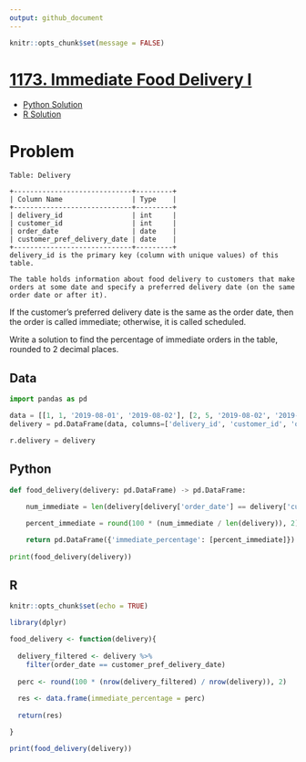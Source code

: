 ```yaml
---
output: github_document
---
```


```r
knitr::opts_chunk$set(message = FALSE)
```

# [1173. Immediate Food Delivery I](https://leetcode.com/problems/immediate-food-delivery-i/)

  * [Python Solution](#python)
  * [R Solution](#r)
  
# Problem

```
Table: Delivery

+-----------------------------+---------+
| Column Name                 | Type    |
+-----------------------------+---------+
| delivery_id                 | int     |
| customer_id                 | int     |
| order_date                  | date    |
| customer_pref_delivery_date | date    |
+-----------------------------+---------+
delivery_id is the primary key (column with unique values) of this table.

The table holds information about food delivery to customers that make orders at some date and specify a preferred delivery date (on the same order date or after it).
``` 

If the customer's preferred delivery date is the same as the order date, then the order is called immediate; otherwise, it is called scheduled.

Write a solution to find the percentage of immediate orders in the table, rounded to 2 decimal places.

## Data

```python
import pandas as pd 

data = [[1, 1, '2019-08-01', '2019-08-02'], [2, 5, '2019-08-02', '2019-08-02'], [3, 1, '2019-08-11', '2019-08-11'], [4, 3, '2019-08-24', '2019-08-26'], [5, 4, '2019-08-21', '2019-08-22'], [6, 2, '2019-08-11', '2019-08-13']]
delivery = pd.DataFrame(data, columns=['delivery_id', 'customer_id', 'order_date', 'customer_pref_delivery_date']).astype({'delivery_id':'int', 'customer_id':'int', 'order_date':'datetime64[ns]', 'customer_pref_delivery_date':'datetime64[ns]'})

r.delivery = delivery
```

## Python

```python
def food_delivery(delivery: pd.DataFrame) -> pd.DataFrame:
    
    num_immediate = len(delivery[delivery['order_date'] == delivery['customer_pref_delivery_date']])

    percent_immediate = round(100 * (num_immediate / len(delivery)), 2)

    return pd.DataFrame({'immediate_percentage': [percent_immediate]})
  
print(food_delivery(delivery))
```

## R

```r
knitr::opts_chunk$set(echo = TRUE)
```

```r
library(dplyr)

food_delivery <- function(delivery){
  
  delivery_filtered <- delivery %>%
    filter(order_date == customer_pref_delivery_date)
  
  perc <- round(100 * (nrow(delivery_filtered) / nrow(delivery)), 2)
  
  res <- data.frame(immediate_percentage = perc)
  
  return(res)

}

print(food_delivery(delivery))
```